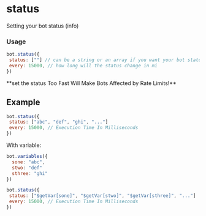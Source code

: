 
# status

Setting your bot status (info)

### Usage

```js
bot.status({
 status: [""] // can be a string or an array if you want your bot status to change.
 every: 15000, // how long will the status change in mi
})
```

<Callout type="warning" emoji="❗">
**set the status Too Fast Will Make Bots Affected by Rate Limits!**
</Callout>

## Example

```js
bot.status({
 status: ["abc", "def", "ghi", "..."]
 every: 15000, // Execution Time In Milliseconds
})
```

With variable:

```js
bot.variables({
  sone: "abc",
  stwo: "def"
  sthree: "ghi"
})

bot.status({
 status: ["$getVar[sone]", "$getVar[stwo]", "$getVar[sthree]", "..."]
 every: 15000, // Execution Time In Milliseconds
})
```
